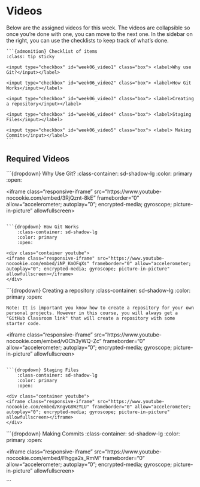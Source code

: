 # Videos

Below are the assigned videos for this week. 
The videos are collapsible so once you're done with one, you can move to the next one.
In the sidebar on the right, you can use the checklists to keep track of what's done.

````margin
```{admonition} Checklist of items
:class: tip sticky

<input type="checkbox" id="week06_video1" class="box"> <label>Why use Git?</input></label>

<input type="checkbox" id="week06_video2" class="box"> <label>How Git Works</input></label>

<input type="checkbox" id="week06_video3" class="box"> <label>Creating a repository</input></label>

<input type="checkbox" id="week06_video4" class="box"> <label>Staging Files</input></label>

<input type="checkbox" id="week06_video5" class="box"> <label> Making Commits</input></label>
```
````
## Required Videos

<!-- We ended up doing git on Thursday, so it was not so critical to watch these before Tuesday.
```attention
To get the most benefit from class on Tuesday, ou will definitely need to have watched these videos BEFORE class on Tuesday!
```
-->


```{dropdown} Why Use Git?
    :class-container: sd-shadow-lg
    :color: primary
    :open:

<div class="container youtube">
<iframe class="responsive-iframe" src="https://www.youtube-nocookie.com/embed/3RjQznt-8kE" frameborder="0" allow="accelerometer; autoplay="0"; encrypted-media; gyroscope; picture-in-picture" allowfullscreen></iframe>
</div>
```

```{dropdown} How Git Works
    :class-container: sd-shadow-lg
    :color: primary
    :open:

<div class="container youtube">
<iframe class="responsive-iframe" src="https://www.youtube-nocookie.com/embed/iNP_KmOFqXs" frameborder="0" allow="accelerometer; autoplay="0"; encrypted-media; gyroscope; picture-in-picture" allowfullscreen></iframe>
</div>
```

```{dropdown} Creating a repository
    :class-container: sd-shadow-lg
    :color: primary
    :open:

    Note: It is important you know how to create a repository for your own personal projects. However in this course, you will always get a "GitHub Classroom link" that will create a repository with some starter code.

<div class="container youtube">
<iframe class="responsive-iframe" src="https://www.youtube-nocookie.com/embed/v0Ch3yWQ-Zc" frameborder="0" allow="accelerometer; autoplay="0"; encrypted-media; gyroscope; picture-in-picture" allowfullscreen></iframe>
</div>
```

```{dropdown} Staging Files
    :class-container: sd-shadow-lg
    :color: primary
    :open:

<div class="container youtube">
<iframe class="responsive-iframe" src="https://www.youtube-nocookie.com/embed/KngvG8WzYLU" frameborder="0" allow="accelerometer; autoplay="0"; encrypted-media; gyroscope; picture-in-picture" allowfullscreen></iframe>
</div>
```

```{dropdown} Making Commits
    :class-container: sd-shadow-lg
    :color: primary
    :open:

<div class="container youtube">
<iframe class="responsive-iframe" src="https://www.youtube-nocookie.com/embed/Fhgga2s_RmM" frameborder="0" allow="accelerometer; autoplay="0"; encrypted-media; gyroscope; picture-in-picture" allowfullscreen></iframe>
</div>
```